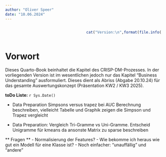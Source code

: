 ```yaml
---
author: "Oliver Speer"
date: "10.06.2024"
---
```


::::: columns
::: {.column width="50%"}
:::

::: {.column width="50%"}
```r
cat("Version:\n",format(file.info("BusinessUnderstanding.qmd")$mtime,"%d. %B %Y"))
```
:::
:::::

 
<!-- ![ ](zlm.jpeg){width=45%} -->

# Vorwort {.unnumbered}

Dieses Quarto-Book beinhaltet die Kapitel des CRISP-DM-Prozesses. In der vorliegenden Version ist im wesentlichen jedoch nur das Kapitel "Business Understanding" ausformuliert. Dieses dient als Abriss (Abgabe 20.10.24) für das gesamte Auswertungskonzept (Präsentation KW2 / KW3 2025). 

**toDo Liste:**
`r Sys.Date()`


- Data Preparation Simpsons versus trapez bei AUC Berechnung beschreiben, vielleicht Tabelle und Graphik zeigen die Simpson und  Trapez vergleicht

- Data Preparation: Vergleich Tri-Gramme vs Uni-Gramme. Entscheid Unigramme für kmeans da ansonste Matrix zu sparse beschreiben




** Fragen **
- Normalisierung der Features?
- Wie bekomme ich heraus wie gut ein Modell für eine Klasse ist?
- Noch einfacher: "unauffällig" und "andere"




